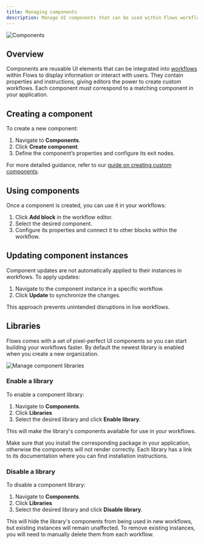 ```yaml
---
title: Managing components
description: Manage UI components that can be used within Flows workflows.
---
```


![Components](/blocks/template.png)

## Overview

Components are reusable UI elements that can be integrated into [workflows](/workflows/overview) within Flows to display information or interact with users. They contain properties and instructions, giving editors the power to create custom workflows. Each component must correspond to a matching component in your application.

## Creating a component

To create a new component:

1. Navigate to **Components**.
2. Click **Create component**.
3. Define the component’s properties and configure its exit nodes.

For more detailed guidance, refer to our [guide on creating custom components](/create-custom-components).

## Using components

Once a component is created, you can use it in your workflows:

1. Click **Add block** in the workflow editor.
2. Select the desired component.
3. Configure its properties and connect it to other blocks within the workflow.

## Updating component instances

Component updates are not automatically applied to their instances in workflows. To apply updates:

1. Navigate to the component instance in a specific workflow.
2. Click **Update** to synchronize the changes.

This approach prevents unintended disruptions in live workflows.

## Libraries

Flows comes with a set of pixel-perfect UI components so you can start building your workflows faster. By default the newest library is enabled when you create a new organization.

![Manage component libraries](/component-libraries/library-picker.png)

### Enable a library

To enable a component library:

1. Navigate to **Components**.
2. Click **Libraries**
3. Select the desired library and click **Enable library**.

This will make the library's components available for use in your workflows.

<Callout type="warning">
  Make sure that you install the corresponding package in your application, otherwise the components
  will not render correctly. Each library has a link to its documentation where you can find
  installation instructions.
</Callout>

### Disable a library

To disable a component library:

1. Navigate to **Components**.
2. Click **Libraries**
3. Select the desired library and click **Disable library**.

This will hide the library's components from being used in new workflows, but existing instances will remain unaffected. To remove existing instances, you will need to manually delete them from each workflow.
